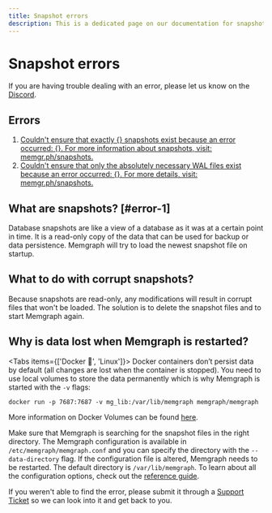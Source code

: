 ```yaml
---
title: Snapshot errors
description: This is a dedicated page on our documentation for snapshot errors. You can also explore what to do with corrupt snapshots, as well as learn why data is lost when Memgraph is restarted.
---
```



# Snapshot errors

<Callout type="info">
If you are having trouble dealing with an error, please let us know on the <a href="https://www.discord.gg/memgraph"
target="_blank">Discord</a>.
</Callout>

## Errors

1. [Couldn't ensure that exactly {} snapshots exist because an error occurred:
   {}. For more information about snapshots, visit: memgr.ph/snapshots.](#error-1)
2. [Couldn't ensure that only the absolutely necessary WAL files exist because an
   error occurred: {}. For more details, visit: memgr.ph/snapshots.](#error-1)

## What are snapshots? [#error-1]

Database snapshots are like a view of a database as it was at a certain point in
time. It is a read-only copy of the data that can be used for backup or data
persistence. Memgraph will try to load the newest snapshot file on startup.

## What to do with corrupt snapshots?

Because snapshots are read-only, any modifications will result in corrupt
files that won't be loaded. The solution is to delete the snapshot files and to
start Memgraph again.

## Why is data lost when Memgraph is restarted?

<Tabs items={['Docker 🐳', 'Linux']}> 
  <Tab>
    Docker containers don’t persist data by default (all changes are lost when the
  container is stopped). You need to use local volumes to store the data
  permanently which is why Memgraph is started with the `-v` flags:

  ```console
  docker run -p 7687:7687 -v mg_lib:/var/lib/memgraph memgraph/memgraph
  ```

  More information on Docker Volumes can be found
  [here](https://docs.docker.com/storage/volumes/).
  </Tab>  
  <Tab>

  Make sure that Memgraph is searching for the snapshot files in the right
  directory. The Memgraph configuration is available in
  `/etc/memgraph/memgraph.conf` and you can specify the directory with the
  `--data-directory` flag. If the configuration file is altered, Memgraph needs to
  be restarted. The default directory is `/var/lib/memgraph`. To learn about all
  the configuration options, check out the [reference
  guide](/configuration/configuration-settings).

  </Tab>
</Tabs>

<Callout type="info">
If you weren't able to find the error, please submit it through a <a href="https://support.memgraph.com"
target="_blank">Support Ticket</a> so we can look into it and get back to you.
</Callout>
